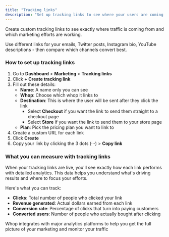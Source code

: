 ```yaml
---
title: "Tracking links"
description: "Set up tracking links to see where your users are coming from "
---
```


Create custom tracking links to see exactly where traffic is coming from and which marketing efforts are working.

<Tip>
  Use different links for your emails, Twitter posts, Instagram bio, YouTube descriptions - then compare which channels convert best.
</Tip>

### How to set up tracking links

1. Go to **Dashboard** \> **Marketing** \> **Tracking links**
2. Click **\+ Create tracking link**
3. Fill out these details:
   - **Name**: A name only you can see
   - **Whop**: Choose which whop it links to
   - **Destination**: This is where the user will be sent after they click the link
     - Select **Checkout** if you want the link to send them straight to a checkout page
     - Select **Store** if you want the link to send them to your store page
   - **Plan**: Pick the pricing plan you want to link to
4. Create a custom URL for each link
5. Click **Create**
6. Copy your link by clicking the 3 dots (···) \> **Copy link**

### What you can measure with tracking links

When your tracking links are live, you'll see exactly how each link performs with detailed analytics. This data helps you understand what's driving results and where to focus your efforts.

Here's what you can track:

- **Clicks**: Total number of people who clicked your link
- **Revenue generated**: Actual dollars earned from each link
- **Conversion rate**: Percentage of clicks that turn into paying customers
- **Converted users**: Number of people who actually bought after clicking

<Card title="Set up external tracking integrations" icon="magnifying-glass" href="/manage-your-whop/integrations">
  Whop integrates with major analytics platforms to help you get the full picture of your marketing and monitor your traffic
</Card>